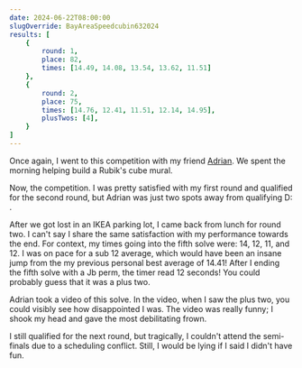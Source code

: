 ```yaml
---
date: 2024-06-22T08:00:00
slugOverride: BayAreaSpeedcubin632024
results: [
    {
        round: 1,
        place: 82,
        times: [14.49, 14.08, 13.54, 13.62, 11.51]
    },
    {
        round: 2,
        place: 75,
        times: [14.76, 12.41, 11.51, 12.14, 14.95],
        plusTwos: [4],
    }
]
---
```


Once again, I went to this competition with my friend [Adrian](https://bithole.dev). We spent the morning helping build a Rubik's cube mural.

<ContentImage
    src={halfMural}
    desc="I had never seen a mural in person, it was seriously cool"
    alt="The Rubik's cube mural half-built"
    width="300"
/>

<ContentImage
    src={mural}
    desc="The completed mural"
    width="300"
    alt="The completed Rubik's cube mural"
/>

Now, the competition. I was pretty satisfied with my first round and qualified for the second round, but Adrian was just two spots away from qualifying D: .

After we got lost in an IKEA parking lot, I came back from lunch for round two. I can't say I share the same satisfaction with my performance towards the end. For context, my times going into the fifth solve were: 14, 12, 11, and 12. I was on pace for a sub 12 average, which would have been an insane jump from the my previous personal best average of 14.41! After I ending the fifth solve with a Jb perm, the timer read 12 seconds! You could probably guess that it was a plus two.

Adrian took a video of this solve. In the video, when I saw the plus two, you could visibly see how disappointed I was. The video was really funny; I shook my head and gave the most debilitating frown.

I still qualified for the next round, but tragically, I couldn't attend the semi-finals due to a scheduling conflict. Still, I would be lying if I said I didn't have fun.